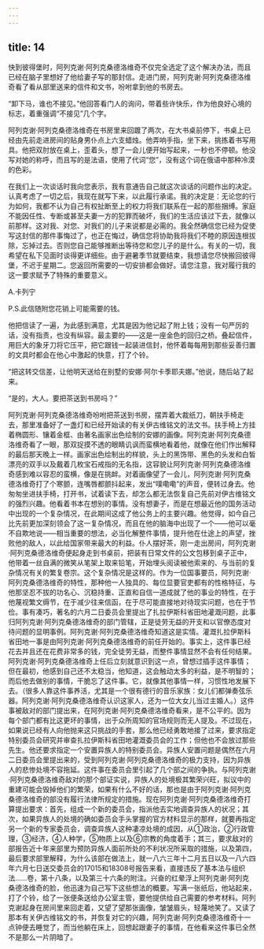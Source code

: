 ```yaml
---
---
---
```

title: 14
---




快到彼得堡时，阿列克谢·阿列克桑德洛维奇不仅完全选定了这个解决办法，而且已经在脑子里想好了他给妻子写的那封信。走进门房，阿列克谢·阿列克桑德洛维奇看了看从部里送来的信件和文书，吩咐拿到他的书房去。

“卸下马，谁也不接见。”他回答看门人的询问，带着些许快乐，作为他良好心境的标志，着重强调“不接见”几个字。

阿列克谢·阿列克桑德洛维奇在书房里来回踱了两次，在大书桌前停下，书桌上已经由先前走进房间的贴身男仆点上六支蜡烛。他弄响手指，坐下来，挑拣着书写用具。他把双肘放在桌上，歪着头，想了一会儿便开始写起来，一秒也不停顿。他没写对她的称呼，而且写的是法语，使用了代词“您”，没有这个词在俄语中那种冷漠的色彩。

在我们上一次谈话时我向您表示，我有意通告自己就这次谈话的问题作出的决定。认真考虑了一切之后，我现在就写下来，以此履行承诺。我的决定是：无论您的行为如何，我都不认为自己有权扯断至上的权力将我们联系在一起的那些捆缚。家庭不能因任性、专断或甚至夫妻一方的犯罪而破坏，我们的生活应该过下去，就像以前那样。这对我、对您、对我们的儿子来说都是必需的。我全然确信您已经为促使写这封信的那件事悔过了，也正在悔过，确信您将协助我将我们不睦的原因连根拔除，忘掉过去。否则您自己能够推断出等待您和您儿子的是什么。有关的一切，我希望在私下见面时谈得更详细些。由于避暑季节就要结束，我想请您尽快搬回彼得堡，不迟于星期二。您返回所需要的一切安排都会做好。请您注意，我对履行我的这一要求赋予了特殊的重要意义。

A.卡列宁

P.S.此信随附您花销上可能需要的钱。



他把信读了一遍，为此感到满意，尤其是因为他记起了附上钱；没有一句严厉的话，没有指责，也没有纵容。最主要的——这是一座金色的回归之桥。叠起信件，用巨大的象牙刀将它压平，把它跟钱一起装进信封，他怀着每每用到那些妥善归置的文具时都会在他心中激起的快意，打了个铃。

“把这转交信差，让他明天送给在别墅的安娜·阿尔卡季耶夫娜。”他说，随后站了起来。

“是的，大人。要把茶送到书房吗？”

阿列克谢·阿列克桑德洛维奇吩咐把茶送到书房，摆弄着大裁纸刀，朝扶手椅走去，那里准备好了一盏灯和已经开始读的有关伊古维铭文的法文书。扶手椅上方挂着椭圆形、镶着金框、由著名画家出色绘制的安娜的画像。阿列克谢·阿列克桑德洛维奇看了一眼，那双捉摸不透的眼睛讥讽而蛮横地看着他，就像在他们作出解释的最后那天晚上一样。画家出色绘制出的样貌，头上的黑饰带、黑色的头发和白皙漂亮的双手以及戴着几枚宝石戒指的无名指，这容貌让阿列克谢·阿列克桑德洛维奇感到难以容忍的蛮横，像是在挑衅。对着画像望了一会儿，阿列克谢·阿列克桑德洛维奇打了个寒颤，连嘴唇都颤抖起来，发出“噗嘞嘞”的声音，便转过身去。他匆匆坐进扶手椅，打开书，试着读下去，却怎么都无法恢复自己先前对伊古维铭文的强烈兴趣。他看着书本在想别的事情。没有想妻子，而是在想最近他的国务活动中出现的一个复杂情况，在此期间这成了他公务上的主要兴趣。他觉得，如今自己比先前更加深刻领会了这一复杂情况，而且在他的脑海中出现了一个——他可以毫不自欺地说——相当重要的想法，必当化解整件事情，提升他在仕途上的声望，挫败他的敌人，以此给国家带来最大的利益。仆人摆好茶，刚一走出房间，阿列克谢·阿列克桑德洛维奇便起身走到书桌前，把装有日常文件的公文包移到桌子正中，他带着一丝自满的微笑从笔架上取来铅笔，开始埋头阅读被他索来的、与当前的复杂情况有关的繁复卷宗。这个复杂情况是这样的。作为一位国事要员，阿列克谢·阿列克桑德洛维奇的特性，那种他一人独具的、每位显要官吏都有的性格特征，与他那坚忍不拔的功名心、沉稳持重、正直和自信一道成就了他的事业的特性，在于他蔑视繁文缛节，在于减少往来信函，在于尽可能直接地对待现实问题，也在于节俭。事有凑巧，著名的六月二日委员会里提出了扎拉伊斯科省田地灌溉问题，此事归阿列克谢·阿列克桑德洛维奇的部门管辖，正是徒劳无益的开支和以官僚态度对待问题的显明事例。阿列克谢·阿列克桑德洛维奇知道这是实情。灌溉扎拉伊斯科省田地一事是由阿列克谢·阿列克桑德洛维奇的前任开始的。事实上，这件事已经花去并且还在花费非常多的钱，完全徒劳无益，而整件事情显然不会有任何结果。阿列克谢·阿列克桑德洛维奇上任后立刻就意识到这一点，曾想过插手这件事情；但在最初，他感到自己还不太稳当，他知道，这会触动太多的利益，是不明智的；而后他去做别的事情，干脆忘了这件事。它，就像其他事情一样，习惯性地发展下去。（很多人靠这件事养活，尤其是一个很有德行的音乐家族：女儿们都弹奏弦乐器。阿列克谢·阿列克桑德洛维奇认识这家人，还为一位大女儿当过主婚人。）这件事被敌对的部门提出来，在阿列克谢·阿列克桑德洛维奇看来，是不公平的。因为每个部门都有比这更坏的事情，出于众所周知的官场规则而无人提及。不过现在，如果说已经有人向他抛来这只挑战的手套，那么他已经勇敢地接了过来，要求指定特别委员会研究并审查扎拉伊斯科省田地灌溉委员会的工作；但他也不会放过那些先生。他还要求指定一个安置异族人的特别委员会。异族人安置问题是偶然在六月二日委员会里提出来的，受到阿列克谢·阿列克桑德洛维奇的极力支持，因为异族人的悲惨处境不容拖延。这件事在委员会里引起了几个部之间的争执。与阿列克谢·阿列克桑德洛维奇敌对的那个部证实说，异族人的处境极其繁荣兴旺，拟议中的重建可能会毁掉他们的繁荣，如果有什么不好的话，那也是由于阿列克谢·阿列克桑德洛维奇的部没有履行法律所规定的措施。现在阿列克谢·阿列克桑德洛维奇打算提出要求：首先，组成一个新的委员会，指派他去实地调查异族人的状况；其次，如果异族人的处境的确如委员会手头掌握的官方材料显示的那样，就要再指定另一个新的专家委员会，调查异族人这种凄凉处境的成因，从①政治，②行政管理，③经济，④人种学，⑤物质上以及⑥宗教的角度着手；其三，要求敌对的部报告近十年来部里为预防异族人面前所处的不利状况所采取的措施，以及第四，最后要求部里解释，为什么该部在做法上，就一八六三年十二月五日以及一八六四年六月七日送交委员会的17015和18308号报告来看，直接违反了基本法与组织法……卷，第十八条，以及第三十六条的附注。兴奋的红晕浮上阿列克谢·阿列克桑德洛维奇的脸，他迅速为自己写下这些想法的概要。写满一张纸后，他站起来，打了个铃，给了一张便条送给办公室主管，要他提供给自己需要的参考材料。阿列克谢起身在房间里来回走着，又望了望那张画像，皱皱眉头，轻蔑地笑了。又读了那本有关伊古维铭文的书，并恢复对它的兴趣，阿列克谢·阿列克桑德洛维奇十一点钟便去睡觉了，而当他躺在床上，回想起跟妻子的事情，在他看来这件事已全然不是那么一片阴暗了。